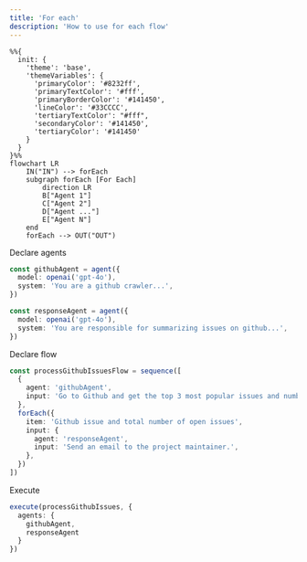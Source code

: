 ```yaml
---
title: 'For each'
description: 'How to use for each flow'
---
```


```mermaid
%%{
  init: {
    'theme': 'base',
    'themeVariables': {
      'primaryColor': '#8232ff',
      'primaryTextColor': '#fff',
      'primaryBorderColor': '#141450',
      'lineColor': '#33CCCC',
      'tertiaryTextColor': "#fff",
      'secondaryColor': '#141450',
      'tertiaryColor': '#141450'
    }
  }
}%%
flowchart LR
    IN("IN") --> forEach
    subgraph forEach [For Each]
        direction LR
        B["Agent 1"]
        C["Agent 2"]
        D["Agent ..."]
        E["Agent N"]
    end
    forEach --> OUT("OUT")
```

Declare agents

```ts
const githubAgent = agent({
  model: openai('gpt-4o'),
  system: 'You are a github crawler...',
})

const responseAgent = agent({
  model: openai('gpt-4o'),
  system: 'You are responsible for summarizing issues on github...',
})
```

Declare flow

```ts
const processGithubIssuesFlow = sequence([
  {
    agent: 'githubAgent',
    input: 'Go to Github and get the top 3 most popular issues and number of open issues.',
  },
  forEach({
    item: 'Github issue and total number of open issues',
    input: {
      agent: 'responseAgent',
      input: 'Send an email to the project maintainer.',
    },
  })
])
```

Execute

```ts
execute(processGithubIssues, {
  agents: {
    githubAgent,
    responseAgent
  }
})
```
